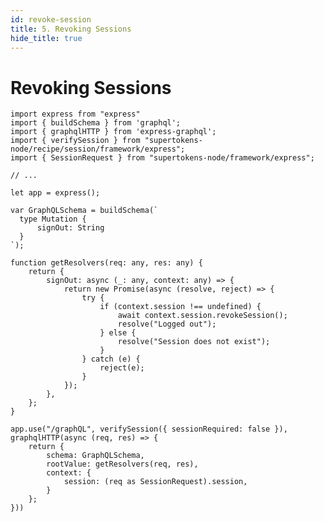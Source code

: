 ```yaml
---
id: revoke-session
title: 5. Revoking Sessions
hide_title: true
---
```


# Revoking Sessions

```tsx
import express from "express"
import { buildSchema } from 'graphql';
import { graphqlHTTP } from 'express-graphql';
import { verifySession } from "supertokens-node/recipe/session/framework/express";
import { SessionRequest } from "supertokens-node/framework/express";

// ...

let app = express();

var GraphQLSchema = buildSchema(`
  type Mutation {
      signOut: String
  }
`);

function getResolvers(req: any, res: any) {
    return {
        signOut: async (_: any, context: any) => {
            return new Promise(async (resolve, reject) => {
                try {
                    if (context.session !== undefined) {
                        await context.session.revokeSession();
                        resolve("Logged out");
                    } else {
                        resolve("Session does not exist");
                    }
                } catch (e) {
                    reject(e);
                }
            });
        },
    };
}

app.use("/graphQL", verifySession({ sessionRequired: false }), graphqlHTTP(async (req, res) => {
    return {
        schema: GraphQLSchema,
        rootValue: getResolvers(req, res),
        context: {
            session: (req as SessionRequest).session,
        }
    };
}))
```